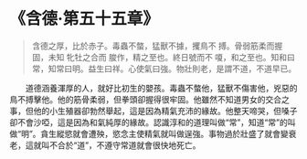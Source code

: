 # 《含德·第五十五章》

> 含德之厚，比於赤子。毒蟲不螫，猛獸不據，攫鳥不 搏。骨弱筋柔而握固，未知 牝牡之合而 脧作，精之至也。終日號而不 嗄，和之至也。知和曰常，知常曰明。益生曰祥。心使氣曰強。物壯則老，是謂不道，不道早已。

&emsp;&emsp;道德涵養渾厚的人，就好比初生的嬰孩。毒蟲不螫他，猛獸不傷害他，兇惡的鳥不搏擊他。他的筋骨柔弱，但拳頭卻握得很牢固。他雖然不知道男女的交合之事，但他的小生殖器卻勃然舉起，這是因為精氣充沛的緣故。他整天啼哭，但嗓子卻不會沙啞，這是因為和氣純厚的緣故。認識淳和的道理叫做“常”，知道“常”的叫做“明”。貪生縱慾就會遭殃，慾念主使精氣就叫做逞強。事物過於壯盛了就會變衰老，這就叫不合於“道”，不遵守常道就會很快地死亡。
